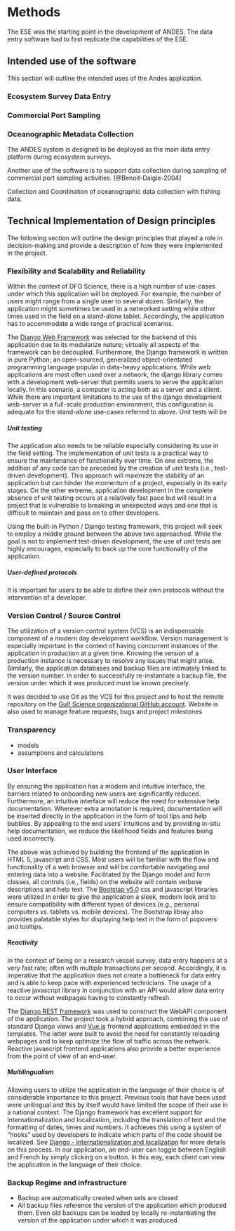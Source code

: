 # Methods
The ESE was the starting point in the development of ANDES. The data entry software had to first replicate the capabilities of the ESE.

## Intended use of the software

This section will outline the intended uses of the Andes application.

### Ecosystem Survey Data Entry

### Commercial Port Sampling

### Oceanographic Metadata Collection


The ANDES system is designed to be deployed as the main data entry platform during ecosystem surveys.

Another use of the software is to support data collection during sampling of commercial port sampling activities. [@Benoit-Daigle-2004]

Collection and Coordination of oceanographic data collection with fishing data.


## Technical Implementation of Design principles

The following section will outline the design principles that played a role in decision-making and provide a description of how they were implemented in the project.

### Flexibility and Scalability and Reliability

Within the context of DFO Science, there is a high number of use-cases under which this application will be deployed. For example, the number of users might range from a single user to several dozen. Similarly, the application might sometimes be used in a networked setting while other times used in the field on a stand-alone tablet. Accordingly, the application has to accommodate a wide range of practical scenarios.

The [Django Web Framework](https://www.djangoproject.com/) was selected for the backend of this application due to its modularize nature; virtually all aspects of the framework can be decoupled. Furthermore, the Django framework is written in pure Python; an open-sourced, generalized object-orientated programming language popular in data-heavy applications. While web applications are most often used over a network, the django library comes with a development web-server that permits users to serve the application locally. In this scenario, a computer is acting both as a server and a client. While there are important limitations to the use of the django development web-server in a full-scale production environment, this configuration is adequate for the stand-alone use-cases referred to above. Unit tests will be

##### Unit testing

The application also needs to be reliable especially considering its use in the field setting. The implementation of unit tests is a practical way to ensure the maintenance of functionality over time. On one extreme, the addition of any code can be preceded by the creation of unit tests (i.e., test-driven development). This approach will maximize the stability of an application but can hinder the momentum of a project, especially in its early stages. On the other extreme, application development in the complete absence of unit testing occurs at a relatively fast pace but will result in a project that is vulnerable to breaking in unexpected ways and one that is difficult to maintain and pass on to other developers.

Using the built-in Python / Django testing framework, this project will seek to employ a middle ground between the above two approached. While the goal is not to implement test-driven development, the use of unit tests are highly encourages, especially to back up the core functionality of the application.


##### User-defined protocols

It is important for users to be able to define their own protocols without the intervention of a developer.



### Version Control / Source Control

The utilization of a version control system (VCS) is an indispensable component of a modern day development workflow. Version management is especially important in the context of having concurrent instances of the application in production at a given time. Knowing the version of a production instance is necessary to resolve any issues that might arise. Similarly, the application databases and backup files are intimately linked to the version number. In order to successfully re-instantiate a backup file, the version under which it was produced must be known precisely.

It was decided to use Git as the VCS for this project and to host the remote repository on the [Gulf Science organizational GitHub account](https://github.com/dfo-gulf-science).  Website is also used to manage feature requests, bugs and project milestones


### Transparency

- models
- assumptions and calculations


### User Interface

By ensuring the application has a modern and intuitive interface, the barriers related to onboarding new users are significantly reduced. Furthermore, an intuitive interface will reduce the need for extensive help documentation. Wherever extra annotation is required, documentation will be inserted directly in the application in the form of tool tips and help bubbles. By appealing to the end users' intuitions and by providing in-situ help documentation, we reduce the likelihood fields and features being used incorrectly.

The above was achieved by building the frontend of the application in HTML 5, javascript and CSS. Most users will be familiar with the flow and functionality of a web browser and will be comfortable navigating and entering data into a website. Facilitated by the Django model and form classes, all controls (i.e., fields) on the website will contain verbose descriptions and help text. The [Bootstap v5.0](https://getbootstrap.com/docs/5.0/getting-started/introduction/) css and javascript libraries were utilized in order to give the application a sleek, modern look and to ensure compatibility with different types of devices (e.g., personal computers vs. tablets vs. mobile devices). The Bootstrap libray also provides palatable styles for displaying help text in the form of popovers and tooltips.

##### Reactivity

In the context of being on a research vessel survey, data entry happens at a very fast rate; often with multiple transactions per second. Accordingly, it is imperative that the application does not create a bottleneck for data entry and is able to keep pace with experienced technicians. The usage of a reactive javascript library in conjunction with an API would allow data entry to occur without webpages having to constantly refresh.

The [Django REST framework](https://www.django-rest-framework.org/) was used to construct the WebAPI component of the application. The project took a hybrid approach, combining the use of standard Django views and [Vue.js](https://vuejs.org/) frontend applications embedded in the templates. The latter were built to avoid the need for constantly reloading webpages and to keep optimize the flow of traffic across the network. Reactive javascript frontend applications also provide a better experience from the point of view of an end-user.

##### Multilingualism

Allowing users to utilize the application in the language of their choice is of considerable importance to this project. Previous tools that have been used were unilingual and this by itself would have limited the scope of their use in a national context. The Django framework has excellent support for internationalization and localization, including the translation of text and the formatting of dates, times and numbers. It achieves this using a system of "hooks" used by developers to indicate which parts of the code should be localized. See [Django - Internationalization and localization](https://docs.djangoproject.com/en/4.1/topics/i18n/) for more details on this process. In our application, an end-user can toggle between English and French by simply clicking on a button. In this way, each client can view the application in the language of their choice.




### Backup Regime and infrastructure
- Backup are automatically created when sets are closed
- All backup files reference the version of the application which produced them. Even old backups can be loaded by locally re-instantiating the version of the application under which it was produced

